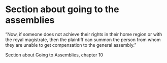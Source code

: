 # Section about going to the assemblies

“Now, if someone does not achieve their rights in their home region or with the royal magistrate, then the plaintiff can summon the person from whom they are unable to get compensation to the general assembly.”

Section about Going to Assemblies, chapter 10
